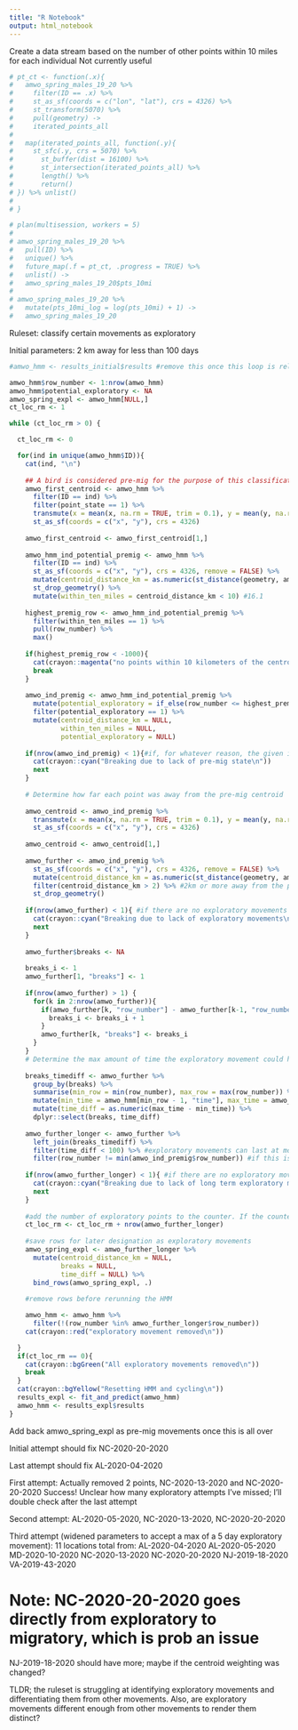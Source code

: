 ---
title: "R Notebook"
output: html_notebook
---



Create a data stream based on the number of other points within 10 miles for each individual
Not currently useful
```{r}
# pt_ct <- function(.x){
#   amwo_spring_males_19_20 %>%
#     filter(ID == .x) %>%
#     st_as_sf(coords = c("lon", "lat"), crs = 4326) %>%
#     st_transform(5070) %>%
#     pull(geometry) ->
#     iterated_points_all
#     
#   map(iterated_points_all, function(.y){
#     st_sfc(.y, crs = 5070) %>%
#       st_buffer(dist = 16100) %>%
#       st_intersection(iterated_points_all) %>%
#       length() %>%
#       return()
# }) %>% unlist()
#   
# }

# plan(multisession, workers = 5)
# 
# amwo_spring_males_19_20 %>%
#   pull(ID) %>%
#   unique() %>%
#   future_map(.f = pt_ct, .progress = TRUE) %>%
#   unlist() ->
#   amwo_spring_males_19_20$pts_10mi
# 
# amwo_spring_males_19_20 %>%
#   mutate(pts_10mi_log = log(pts_10mi) + 1) ->
#   amwo_spring_males_19_20
```

Ruleset: classify certain movements as exploratory

Initial parameters: 2 km away for less than 100 days
```{r include = FALSE}
#amwo_hmm <- results_initial$results #remove this once this loop is reliable

amwo_hmm$row_number <- 1:nrow(amwo_hmm)
amwo_hmm$potential_exploratory <- NA
amwo_spring_expl <- amwo_hmm[NULL,]
ct_loc_rm <- 1

while (ct_loc_rm > 0) {

  ct_loc_rm <- 0

  for(ind in unique(amwo_hmm$ID)){
    cat(ind, "\n")
    
    ## A bird is considered pre-mig for the purpose of this classification if it returns to within 10 km of its pre-migratory centroid at that time or after
    amwo_first_centroid <- amwo_hmm %>%
      filter(ID == ind) %>%
      filter(point_state == 1) %>%
      transmute(x = mean(x, na.rm = TRUE, trim = 0.1), y = mean(y, na.rm = TRUE, trim = 0.1)) %>% #calculating the mean while trimming 10% of points from each side of the range of lat and long. This means that a really long distance exploratory movement won't throw off the centroid location, unless there are very few pre-mig points. 
      st_as_sf(coords = c("x", "y"), crs = 4326)
    
    amwo_first_centroid <- amwo_first_centroid[1,]
    
    amwo_hmm_ind_potential_premig <- amwo_hmm %>%
      filter(ID == ind) %>%
      st_as_sf(coords = c("x", "y"), crs = 4326, remove = FALSE) %>%
      mutate(centroid_distance_km = as.numeric(st_distance(geometry, amwo_first_centroid))/1000) %>%
      st_drop_geometry() %>%
      mutate(within_ten_miles = centroid_distance_km < 10) #16.1
    
    highest_premig_row <- amwo_hmm_ind_potential_premig %>%
      filter(within_ten_miles == 1) %>%
      pull(row_number) %>%
      max()
    
    if(highest_premig_row < -1000){
      cat(crayon::magenta("no points within 10 kilometers of the centroid"))
      break
    }
    
    amwo_ind_premig <- amwo_hmm_ind_potential_premig %>%
      mutate(potential_exploratory = if_else(row_number <= highest_premig_row, 1 , 0)) %>%
      filter(potential_exploratory == 1) %>%
      mutate(centroid_distance_km = NULL,
             within_ten_miles = NULL, 
             potential_exploratory = NULL)
    
    if(nrow(amwo_ind_premig) < 1){#if, for whatever reason, the given individual doesn't have a pre-mig state, move to the next individual
      cat(crayon::cyan("Breaking due to lack of pre-mig state\n"))
      next
    }
    
    # Determine how far each point was away from the pre-mig centroid
    
    amwo_centroid <- amwo_ind_premig %>%
      transmute(x = mean(x, na.rm = TRUE, trim = 0.1), y = mean(y, na.rm = TRUE, trim = 0.1)) %>% #calculating the mean while trimming 10% of points from each side of the range of lat and long. This means that a really long distance exploratory movement won't throw off the centroid location, unless there are very few pre-mig points. 
      st_as_sf(coords = c("x", "y"), crs = 4326)
    
    amwo_centroid <- amwo_centroid[1,]
    
    amwo_further <- amwo_ind_premig %>%
      st_as_sf(coords = c("x", "y"), crs = 4326, remove = FALSE) %>%
      mutate(centroid_distance_km = as.numeric(st_distance(geometry, amwo_centroid))/1000) %>%
      filter(centroid_distance_km > 2) %>% #2km or more away from the pre-mig centroid
      st_drop_geometry()
    
    if(nrow(amwo_further) < 1){ #if there are no exploratory movements in this state, move to the next individual
      cat(crayon::cyan("Breaking due to lack of exploratory movements\n"))
      next
    }
    
    amwo_further$breaks <- NA
    
    breaks_i <- 1
    amwo_further[1, "breaks"] <- 1
    
    if(nrow(amwo_further) > 1) {
      for(k in 2:nrow(amwo_further)){
        if(amwo_further[k, "row_number"] - amwo_further[k-1, "row_number"] != 1){
          breaks_i <- breaks_i + 1
        }
        amwo_further[k, "breaks"] <- breaks_i
      }
    }
    # Determine the max amount of time the exploratory movement could have lasted
    
    breaks_timediff <- amwo_further %>%
      group_by(breaks) %>%
      summarise(min_row = min(row_number), max_row = max(row_number)) %>%
      mutate(min_time = amwo_hmm[min_row - 1, "time"], max_time = amwo_hmm[max_row + 1, "time"]) %>%
      mutate(time_diff = as.numeric(max_time - min_time)) %>%
      dplyr::select(breaks, time_diff)
    
    amwo_further_longer <- amwo_further %>%
      left_join(breaks_timediff) %>%
      filter(time_diff < 100) %>% #exploratory movements can last at most 5 days (changed to 100)
      filter(row_number != min(amwo_ind_premig$row_number)) #if this is the first point in the bird's pre-mig, it is exempt from classification as exploratory
    
    if(nrow(amwo_further_longer) < 1){ #if there are no exploratory movements in this state, move to the next individual
      cat(crayon::cyan("Breaking due to lack of long term exploratory movements that are not the first step\n"))
      next
    }
    
    #add the number of exploratory points to the counter. If the counter stays at zero for the whole while loop, the loop completes
    ct_loc_rm <- ct_loc_rm + nrow(amwo_further_longer) 
    
    #save rows for later designation as exploratory movements
    amwo_spring_expl <- amwo_further_longer %>%
      mutate(centroid_distance_km = NULL,
             breaks = NULL,
             time_diff = NULL) %>%
      bind_rows(amwo_spring_expl, .)
    
    #remove rows before rerunning the HMM

    amwo_hmm <- amwo_hmm %>%
      filter(!(row_number %in% amwo_further_longer$row_number))
    cat(crayon::red("exploratory movement removed\n"))

  }
  if(ct_loc_rm == 0){
    cat(crayon::bgGreen("All exploratory movements removed\n"))
    break
  }
  cat(crayon::bgYellow("Resetting HMM and cycling\n"))
  results_expl <- fit_and_predict(amwo_hmm)
  amwo_hmm <- results_expl$results
}
```

Add back amwo_spring_expl as pre-mig movements once this is all over

Initial attempt should fix NC-2020-20-2020

Last attempt should fix AL-2020-04-2020

First attempt:
Actually removed 2 points, NC-2020-13-2020 and NC-2020-20-2020
Success! Unclear how many exploratory attempts I've missed; I'll double check after the last attempt

Second attempt:
AL-2020-05-2020, NC-2020-13-2020, NC-2020-20-2020

Third attempt (widened parameters to accept a max of a 5 day exploratory movement):
11 locations total from:
AL-2020-04-2020 AL-2020-05-2020 MD-2020-10-2020 NC-2020-13-2020 NC-2020-20-2020 NJ-2019-18-2020 VA-2019-43-2020

# Note: NC-2020-20-2020 goes directly from exploratory to migratory, which is prob an issue
NJ-2019-18-2020 should have more; maybe if the centroid weighting was changed?

TLDR; the ruleset is struggling at identifying exploratory movements and differentiating them from other movements. Also, are exploratory movements different enough from other movements to render them distinct?
